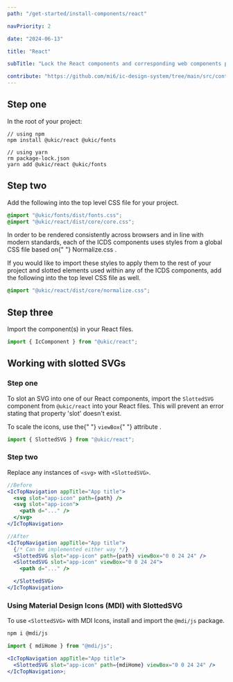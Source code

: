 ```yaml
---
path: "/get-started/install-components/react"

navPriority: 2

date: "2024-06-13"

title: "React"

subTitle: "Lock the React components and corresponding web components package to the same version."

contribute: "https://github.com/mi6/ic-design-system/tree/main/src/content/structured/get-started/react.mdx"
---
```


## Step one

In the root of your project:

```shell
// using npm
npm install @ukic/react @ukic/fonts

// using yarn
rm package-lock.json
yarn add @ukic/react @ukic/fonts
```

## Step two

Add the following into the top level CSS file for your project.

```css
@import "@ukic/fonts/dist/fonts.css";
@import "@ukic/react/dist/core/core.css";
```

<p>
  In order to be rendered consistently across browsers and in line with modern
  standards, each of the ICDS components uses styles from a global CSS file
  based on{" "}
  <ic-link
    target="_blank"
    href="https://necolas.github.io/normalize.css/"
    rel="noreferer noopener nofollow"
  >
    Normalize.css
  </ic-link>
  .
</p>

If you would like to import these styles to apply them to the rest of your project and slotted elements used within any of the ICDS components, add the following into the top level CSS file as well.

```css
@import "@ukic/react/dist/core/normalize.css";
```

## Step three

Import the component(s) in your React files.

```jsx
import { IcComponent } from "@ukic/react";
```

## Working with slotted SVGs

### Step one

To slot an SVG into one of our React components, import the `SlottedSVG` component from `@ukic/react` into your React files. This will prevent an error stating that property 'slot' doesn't exist.

<p>
  To scale the icons, use the{" "}
  <ic-link
    target="_blank"
    href="https://css-tricks.com/scale-svg/#aa-the-viewbox-attribute"
    rel="noreferer noopener nofollow"
  >
    <code style={{ backgroundColor: "#EEEFF0", color: "black" }}>viewBox</code>{" "}
    attribute
  </ic-link>
  .
</p>

```jsx
import { SlottedSVG } from "@ukic/react";
```

### Step two

Replace any instances of `<svg>` with `<SlottedSVG>`.

```jsx
//Before
<IcTopNavigation appTitle="App title">
  <svg slot="app-icon" path={path} />
  <svg slot="app-icon">
    <path d="..." />
  </svg>
</IcTopNavigation>

//After
<IcTopNavigation appTitle="App title">
  {/* Can be implemented either way */}
  <SlottedSVG slot="app-icon" path={path} viewBox="0 0 24 24" />
  <SlottedSVG slot="app-icon" viewBox="0 0 24 24">
    <path d="..." />

  </SlottedSVG>
</IcTopNavigation>
```

### Using Material Design Icons (MDI) with SlottedSVG

To use `<SlottedSVG>` with MDI Icons, install and import the `@mdi/js` package.

```bash
npm i @mdi/js
```

```jsx
import { mdiHome } from "@mdi/js";

<IcTopNavigation appTitle="App title">
  <SlottedSVG slot="app-icon" path={mdiHome} viewBox="0 0 24 24" />
</IcTopNavigation>;
```

